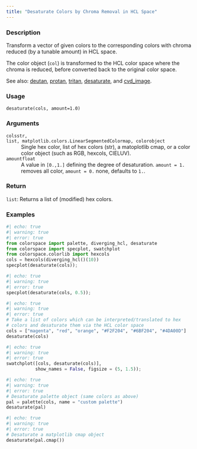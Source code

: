 ```yaml
---
title: "Desaturate Colors by Chroma Removal in HCL Space"
---
```


### Description

Transform a vector of given colors to the corresponding colors
with chroma reduced (by a tunable amount) in HCL space.

The color object (`col`) is transformed to the HCL color
space where the chroma is reduced, before converted back to the original
color space.

See also: [deutan](colorspace.CVD.deutan.qmd), [protan](colorspace.CVD.protan.qmd), [tritan](colorspace.CVD.tritan.qmd),
[desaturate](colorspace.CVD.desaturate.qmd), and [cvd_image](colorspace.cvd_image.cvd_image.qmd).

### Usage

<pre><code class='language-python'>desaturate(cols, amount=1.0)</code></pre>

### Arguments

<dl class="pyp-list param-list">
  <dt style = "white-space: nowrap; font-family: monospace; vertical-align: top">
   <code id="colorspace.CVD.desaturate:cols">cols</code><code class="argument-class">str, list, matplotlib.colors.LinearSegmentedColormap, colorobject</code>
  </dt>
 <dd>Single hex color, list of hex colors (str), a matoplotlib cmap, or
a color color object (such as RGB, hexcols, CIELUV).</dd>
  <dt style = "white-space: nowrap; font-family: monospace; vertical-align: top">
   <code id="colorspace.CVD.desaturate:amount">amount</code><code class="argument-class">float</code>
  </dt>
 <dd>A value in `[0.,1.]` defining the degree of desaturation.
`amount = 1.` removes all color, `amount = 0.` none, defaults to `1.`.</dd>
</dl>

### Return

<code>list</code>: Returns a list of (modified) hex colors.

### Examples

```python
#| echo: true
#| warning: true
#| error: true
from colorspace import palette, diverging_hcl, desaturate
from colorspace import specplot, swatchplot
from colorspace.colorlib import hexcols
cols = hexcols(diverging_hcl()(10))
specplot(desaturate(cols));
```

```python
#| echo: true
#| warning: true
#| error: true
specplot(desaturate(cols, 0.5));
```

```python
#| echo: true
#| warning: true
#| error: true
# Take a list of colors which can be interpreted/translated to hex
# colors and desaturate them via the HCL color space
cols = ["magenta", "red", "orange", "#F2F204", "#6BF204", "#4DA00D"]
desaturate(cols)
```

```python
#| echo: true
#| warning: true
#| error: true
swatchplot([cols, desaturate(cols)],
           show_names = False, figsize = (5, 1.5));
```

```python
#| echo: true
#| warning: true
#| error: true
# Desaturate palette object (same colors as above)
pal = palette(cols, name = "custom palette")
desaturate(pal)
```

```python
#| echo: true
#| warning: true
#| error: true
# Desaturate a matplotlib cmap object
desaturate(pal.cmap())
```



